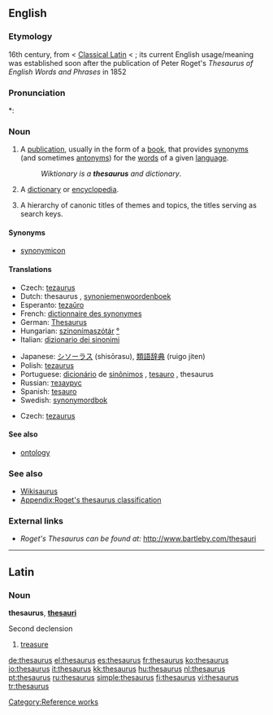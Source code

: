 {{wikipedia}}
{{also|Thesaurus}}
==English==

===Etymology===
16th century, from {{NL.}} {{term|thesaurus||treasure|lang=la}} < [[Classical Latin]] {{term|thesaurus|lang=la}} < {{etyl|grc|en}} {{term|θησαυρός|storehouse, treasure|tr=thēsauros|lang=grc|sc=polytonic}}; its current English usage/meaning was established soon after the publication of Peter Roget's ''Thesaurus of English Words and Phrases'' in 1852

===Pronunciation===
*: {{rhymes|ɔːrəs}}

===Noun===
{{en-noun|thesauri|pl2=thesauruses}}

# A [[publication]], usually in the form of a [[book]], that provides [[synonym]]s (and sometimes [[antonym]]s) for the [[word]]s of a given [[language]].
#: ''Wiktionary is a '''thesaurus''' and dictionary''.
# {{archaic}} A [[dictionary]] or [[encyclopedia]].
# {{information science}} A hierarchy of canonic titles of themes and topics, the titles serving as search keys.

====Synonyms====
* [[synonymicon]]

====Translations====
{{trans-top|book of synonyms}}
* Czech: [[tezaurus#Czech|tezaurus]] {{m}}
* Dutch: thesaurus {{m}}, [[synoniemenwoordenboek]] {{n}}
* Esperanto: [[tezaŭro]]
* French: [[dictionnaire des synonymes]]
* German: [[Thesaurus]] {{m}}
* Hungarian: [[szinonímaszótár]] [[:hu:szinonímaszótár|°]]
* Italian: [[dizionario dei sinonimi]]
{{trans-mid}}
* Japanese: [[シソーラス]] (shisōrasu), [[類語辞典]] (ruigo jiten)
* Polish: [[tezaurus]] {{m}}
* Portuguese: [[dicionário]] de [[sinônimos]] {{m}}, [[tesauro]] {{m}}, thesaurus {{m}}
* Russian: [[тезаурус]]
* Spanish: [[tesauro]] {{m}}
* Swedish: [[synonymordbok]]
{{trans-bottom}}

{{trans-top|information science: hierarchy of titles}}
* Czech: [[tezaurus]] {{m}}
{{trans-mid}}
{{trans-bottom}}

====See also====
* [[ontology]]

===See also===
* [[Wiktionary:Wikisaurus|Wikisaurus]]
* [[Appendix:Roget's thesaurus classification]]

===External links===
* ''Roget's Thesaurus can be found at:'' http://www.bartleby.com/thesauri

{{attention|la}}

[[Category:Reference works]]

----

==Latin==

===Noun===
'''thesaurus''', '''[[thesauri]]''' {{m}}

Second declension

# [[treasure]]

[[de:thesaurus]]
[[el:thesaurus]]
[[es:thesaurus]]
[[fr:thesaurus]]
[[ko:thesaurus]]
[[io:thesaurus]]
[[it:thesaurus]]
[[kk:thesaurus]]
[[hu:thesaurus]]
[[nl:thesaurus]]
[[pt:thesaurus]]
[[ru:thesaurus]]
[[simple:thesaurus]]
[[fi:thesaurus]]
[[vi:thesaurus]]
[[tr:thesaurus]]
